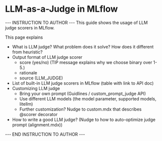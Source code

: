# LLM-as-a-Judge in MLflow

--- INSTRUCTION TO AUTHOR ---
This guide shows the usage of LLM judge scorers in MLflow.

This page explains
- What is LLM judge? What problem does it solve? How does it different from heuristic?
- Output format of LLM judge scorer
  - score (yes/no) (TIP message explains why we choose binary over 1-5.)
  - rationale
  - source (LLM_JUDGE)
- List of built-in LLM judge scorers in MLflow (table with link to API doc)
- Customizing LLM judge
  - Bring your own prompt (Guidlines / custom_prompt_judge API)
  - Use different LLM models (the model parameter, supported models, litellm)
  - Further customization? Nudge to custom.mdx that describes @scorer decorator
- How to write a good LLM judge? (Nudge to how to auto-optimize judge prompt (alignment.mdx))

--- END INSTRUCTION TO AUTHOR ---